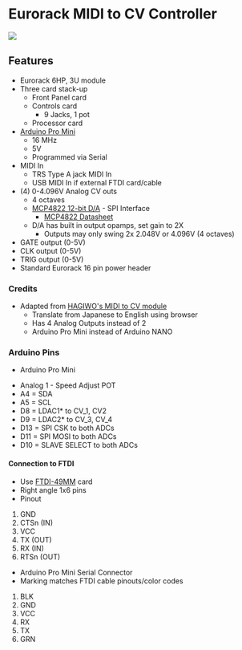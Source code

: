 = Eurorack MIDI to CV Controller = 

<img src="http://land-boards.com/blwiki/images/a/a5/ER-MIDI-CV4-02_P1080867-720px.jpg"></img>

== Features ==

* Eurorack 6HP, 3U module
* Three card stack-up
** Front Panel card
** Controls card
*** 9 Jacks, 1 pot
** Processor card
* [http://land-boards.com/blwiki/index.php?title=Arduino_Pro_Mini Arduino Pro Mini]
** 16 MHz
** 5V
** Programmed via Serial
* MIDI In
** TRS Type A jack MIDI In
** USB MIDI In if external FTDI card/cable
* (4) 0-4.096V Analog CV outs
** 4 octaves
** [https://www.mouser.com/ProductDetail/Microchip-Technology-Atmel/MCP4822-E-P?qs=sGAEpiMZZMtgJDuTUz7Xu5a0A%252BlHhkxt3QSpqvc4zyk%3D MCP4822 12-bit D/A] - SPI Interface
*** [https://www.mouser.com/datasheet/2/268/21953a-8929.pdf MCP4822 Datasheet]
** D/A has built in output opamps, set gain to 2X
*** Outputs may only swing 2x 2.048V or 4.096V (4 octaves)
* GATE output (0-5V)
* CLK output (0-5V)
* TRIG output (0-5V)
* Standard Eurorack 16 pin power header

=== Credits ===

* Adapted from [https://note.com/solder_state/n/n17e028497eba HAGIWO's MIDI to CV module]
** Translate from Japanese to English using browser
** Has 4 Analog Outputs instead of 2
** Arduino Pro Mini instead of Arduino NANO

=== Arduino Pins ===

* Arduino Pro Mini

* Analog 1 - Speed Adjust POT
* A4 = SDA
* A5 = SCL
* D8 = LDAC1* to CV_1, CV2
* D9 = LDAC2* to CV_3, CV_4
* D13 = SPI CSK to both ADCs
* D11 = SPI MOSI to both ADCs
* D10 = SLAVE SELECT to both ADCs

==== Connection to FTDI ====

* Use [http://land-boards.com/blwiki/index.php?title=FTDI-49MM FTDI-49MM] card
* Right angle 1x6 pins
* Pinout

# GND
# CTSn (IN)
# VCC
# TX (OUT)
# RX (IN)
# RTSn (OUT)

* Arduino Pro Mini Serial Connector
* Marking matches FTDI cable pinouts/color codes

# BLK
# GND
# VCC
# RX
# TX
# GRN
